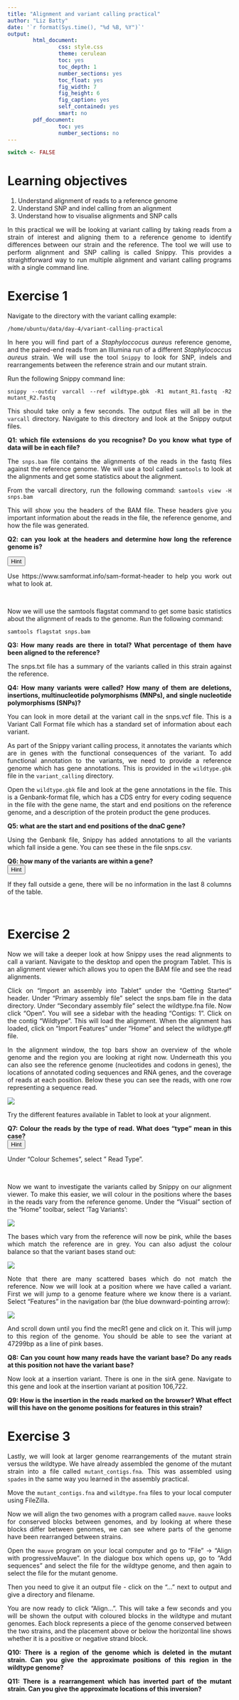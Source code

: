 ```yaml
---
title: "Alignment and variant calling practical"
author: "Liz Batty"
date: '`r format(Sys.time(), "%d %B, %Y")`'
output:
        html_document:
                css: style.css
                theme: cerulean
                toc: yes
                toc_depth: 1
                number_sections: yes
                toc_float: yes
                fig_width: 7
                fig_height: 6
                fig_caption: yes
                self_contained: yes
                smart: no
        pdf_document:
                toc: yes
                number_sections: no
---
```


<style>
body {
text-align: justify}
</style>

```r
switch <- FALSE
```

# Learning objectives {-}
1. Understand alignment of reads to a reference genome
2. Understand SNP and indel calling from an alignment
3. Understand how to visualise alignments and SNP calls


In this practical we will be looking at variant calling by taking reads from a strain of interest and aligning them to a reference genome to identify differences between our strain and the reference. The tool we will use to perform alignment and SNP calling is called Snippy. This provides a straightforward way to run multiple alignment and variant calling programs with a single command line.

# Exercise 1 {-}

Navigate to the directory with the variant calling example:

`/home/ubuntu/data/day-4/variant-calling-practical`

In here you will find part of a *Staphyloccocus aureus* reference genome, and the paired-end reads from an Illumina run of a different *Staphylococcus aureus* strain. We will use the tool `Snippy` to look for SNP, indels and rearrangements between the reference strain and our mutant strain.

Run the following Snippy command line:

```snippy --outdir varcall --ref wildtype.gbk -R1 mutant_R1.fastq -R2 mutant_R2.fastq```

This should take only a few seconds. The output files will all be in the `varcall` directory. Navigate to this directory and look at the Snippy output files.

**Q1: which file extensions do you recognise? Do you know what type of data will be in each file?**

The `snps.bam` file contains the alignments of the reads in the fastq files against the reference genome. We will use a tool called `samtools` to look at the alignments and get some statistics about the alignment.

From the varcall directory, run the following command:
`samtools view -H snps.bam`

This will show you the headers of the BAM file. These headers give you important information about the reads in the file, the reference genome, and how the file was generated.

**Q2: can you look at the headers and determine how long the reference genome is?**

<div class="toggle"><button>Hint</button>
Use https://www.samformat.info/sam-format-header to help you work out what to look at.
</div><br> 

Now we will use the samtools flagstat command to get some basic statistics about the alignment of reads to the genome. Run the following command:

```samtools flagstat snps.bam```

**Q3: How many reads are there in total? What percentage of them have been aligned to the reference?**

The snps.txt file has a summary of the variants called in this strain against the reference. 

**Q4: How many variants were called? How many of them are deletions, insertions, multinucleotide polymorphisms (MNPs), and single nucleotide polymorphisms (SNPs)?**

You can look in more detail at the variant call in the snps.vcf file. This is a Variant Call Format file which has a standard set of information about each variant. 

As part of the Snippy variant calling process, it annotates the variants which are in genes with the functional consequences of the variant. To add functional annotation to the variants, we need to provide a reference genome which has gene annotations. This is provided in the `wildtype.gbk` file in the `variant_calling` directory.

Open the `wildtype.gbk` file and look at the gene annotations in the file. This is a Genbank-format file, which has a CDS entry for every coding sequence in the file with the gene name, the start and end positions on the reference genome, and a description of the protein product the gene produces.

**Q5: what are the start and end positions of the dnaC gene?**

Using the Genbank file, Snippy has added annotations to all the variants which fall inside a gene. You can see these in the file snps.csv. 

**Q6: how many of the variants are within a gene?**
<div class="toggle"><button>Hint</button>
If they fall outside a gene, there will be no information in the last 8 columns of the table.
</div><br> 

# Exercise 2 {-}

Now we will take a deeper look at how Snippy uses the read alignments to call a variant. Navigate to the desktop and open the program Tablet. This is an alignment viewer which allows you to open the BAM file and see the read alignments.

Click on "Import an assembly into Tablet" under the "Getting Started" header. Under "Primary assembly file" select the snps.bam file in the data directory. Under "Secondary assembly file" select the wildtype.fna file. Now click "Open". You will see a sidebar with the heading "Contigs: 1". Click on the contig "Wildtype". This will load the alignment. When the alignment has loaded, click on "Import Features" under "Home" and select the wildtype.gff file.

In the alignment window, the top bars show an overview of the whole genome and the region you are looking at right now. Underneath this you can also see the reference genome (nucleotides and codons in genes), the locations of annotated coding sequences and RNA genes, and the coverage of reads at each position. Below these you can see the reads, with one row representing a sequence read.

![](images/tablet.jpg)

Try the different features available in Tablet to look at your alignment.

**Q7: Colour the reads by the type of read. What does "type" mean in this case?**
<div class="toggle"><button>Hint</button>
Under "Colour Schemes", select " Read Type".
</div><br> 

Now we want to investigate the variants called by Snippy on our alignment viewer. To make this easier, we will colour in the positions where the bases in the reads vary from the reference genome. Under the "Visual" section of the "Home" toolbar, select 'Tag Variants':

![](images/tag_vars.png)

The bases which vary from the reference will now be pink, while the bases which match the reference are in grey. You can also adjust the colour balance so that the variant bases stand out:

![](images/variant_zoom.png)

Note that there are many scattered bases which do not match the reference. Now we will look at a position where we have called a variant. First we will jump to a genome feature where we know there is a variant. Select "Features" in the navigation bar (the blue downward-pointing arrow):

![](images/features_arrow.png)

And scroll down until you find the mecR1 gene and click on it. This will jump to this region of the genome. You should be able to see the variant at 47299bp as a line of pink bases.

**Q8: Can you count how many reads have the variant base? Do any reads at this position not have the variant base?**

Now look at a insertion variant. There is one in the sirA gene. Navigate to this gene and look at the insertion variant at position 106,722.

**Q9: How is the insertion in the reads marked on the browser? What effect will this have on the genome positions for features in this strain?**

# Exercise 3 {-}

Lastly, we will look at larger genome rearrangements of the mutant strain versus the wildtype. We have already assembled the genome of the mutant strain into a file called `mutant_contigs.fna`. This was assembled using `spades` in the same way you learned in the assembly practical.

Move the `mutant_contigs.fna` and `wildtype.fna` files to your local computer using FileZilla.

Now we will align the two genomes with a program called `mauve`. `mauve` looks for conserved blocks between genomes, and by looking at where these blocks differ between genomes, we can see where parts of the genome have been rearranged between strains.

Open the `mauve` program on your local computer and go to "File" -> "Align with progressiveMauve". In the dialogue box which opens up, go to "Add sequences" and select the file for the wildtype genome, and then again to select the file for the mutant genome. 

Then you need to give it an output file - click on the "..." next to output and give a directory and filename.

You are now ready to click "Align...". This will take a few seconds and you will be shown the output with coloured blocks in the wildtype and mutant genomes. Each block represents a piece of the genome conserved between the two strains, and the placement above or below the horizontal line shows whether it is a positive or negative strand block. 

**Q10: There is a region of the genome which is deleted in the mutant strain. Can you give the approximate positions of this region in the wildtype genome?**

**Q11: There is a rearrangement which has inverted part of the mutant strain. Can you give the approximate locations of this inversion?**

<script>
  $(".toggle").click(function() {
    $(this).toggleClass("open");
  });
</script>



